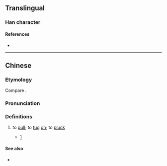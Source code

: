{{character info/new}}
==Translingual==

===Han character===
{{Han char|rn=64|rad=手|as=08|sn=11|four=|canj=QNDT|ids=⿰扌孟}}

====References====
* {{Han ref|kx=0440.181|hdz=31909.041|uh=63B9|ud=25529}}

----

==Chinese==
{{zh-forms|alt=擝}}

===Etymology===
Compare {{cog|za|beng}}.

===Pronunciation===
{{zh-pron
|c=mang1
|ca=LL-Q9186-Justinrleung-掹.wav
|cat=v
}}

===Definitions===
{{zh-hanzi}}

# {{lb|zh|Cantonese}} to [[pull]]; to [[tug]] [[on]]; to [[pluck]]
#* [http://std.stheadline.com/instant/articles/detail/86786-%E9%A6%99%E6%B8%AF-%E5%85%A5%E9%88%94%E6%A9%9F%E9%A3%9F%E9%8C%A2%E3%80%8C%E5%88%B0%E5%96%89%E5%94%94%E5%88%B0%E8%82%BA%E3%80%8D]
#*: {{zh-x|「好似 啲 武俠 小說 啲 劍 噉\咁{gam2} 插 住 要 指定 嘅 人 先 掹{mang1} 到，等 我 依家 去 試 試 先」|"It's like those ''[[wuxia]]'' novels where the sword is stuck and only the chosen one can '''pull''' it '''out'''; actually, let me go try right now"|C}}

====See also====
* {{zh-l|拔}}